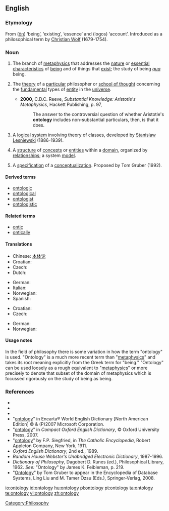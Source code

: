 {{wikipedia}}
==English==

===Etymology===
From {{AGr.}} '''[[ὄν|{{Polytonic|ὄν}}]]''' ([[ōn]]) ‘being’, ‘existing’, ‘essence’ and '''[[λόγος|{{Polytonic|λόγος}}]]''' (logos) ‘account’.  Introduced as a philosophical term by [[w:Christian_Wolff_(philosopher)|Christian Wolf]] (1679-1754).

===Noun===
{{en-noun|ontolog|ies}}

# {{uncountable|philosophy}} The branch of [[metaphysics]] that addresses the [[nature]] or [[essential]] [[characteristic]]s of [[being]] and of things that [[exist]]; the study of being ''[[qua]]'' being.
# {{countable|philosophy}} The [[theory]] of a [[particular]] philosopher or [[school of thought]] concerning the [[fundamental]] types of [[entity]] in the [[universe]].
#* '''2000''', C.D.C. Reeve, ''Substantial Knowledge: Aristotle's Metaphysics'', Hackett Publishing, p. 97,
#*: The answer to the controversial question of whether Aristotle's '''ontology''' includes non-substantial particulars, then, is that it does.
# {{logic}} A [[logical]] [[system]] involving theory of classes, developed by [[w:Stanislaw_Lesniewski|Stanislaw Lesniewski]] (1886-1939).
# {{context|computer science|information science}} A [[structure]] of [[concept]]s or [[entity|entities]] within a [[domain]], organized by [[relationship]]s; a system [[model]].
# {{rfv-sense}} {{context|computer science|information science}} A [[specification]] of a [[conceptualization]]. Proposed by Tom Gruber (1992).

====Derived terms====
* [[ontologic]]
* [[ontological]]
* [[ontologist]]
* [[ontologistic]]

====Related terms====
* [[ontic]]
* [[ontically]]

====Translations====
{{trans-top|study of being}}
* Chinese: [[本体论]]
* Croatian: {{t-|hr|ontologija|f}}
* Czech: {{t-|cs|ontologie|f}}
* Dutch: {{t-|nl|ontologie}}
{{trans-mid}}
* German: {{t+|de|Ontologie|f}}
* Italian: {{t-|it|ontologia|f}}
* Norwegian: {{t-|no|ontologi|m}}
* Spanish: {{t+|es|ontología|f}}
{{trans-bottom}}

{{trans-top|system model in computer science}}
* Croatian: {{t-|hr|ontologija|f}}
* Czech: {{t-|cs|ontologie|f}}
{{trans-mid}}
* German: {{t+|de|Ontologie|f}}
* Norwegian: {{t-|no|ontologi|m}}
{{trans-bottom}}

====Usage notes====
In the field of philosophy there is some variation in how the term "ontology" is used.  "Ontology" is a much more recent term than "[[metaphysics]]" and takes its root meaning explicitly from the Greek term for "being."  "Ontology" can be used loosely as a rough equivalent to "[[metaphysics]]" or more precisely to denote that subset of the domain of metaphysics which is focussed rigorously on the study of being as being.

===References===
* {{R:Webster 1828}}
* {{R:Webster 1913|ontology}}
* {{R:Dictionary.com|ontology}}
* "[http://encarta.msn.com/dictionary_/ontology.html ontology]" in Encarta® World English Dictionary [North American Edition] © & (P)2007 Microsoft Corporation.
* "[http://www.askoxford.com/concise_oed/ontology?view=uk ontology]" in ''Compact Oxford English Dictionary'', © Oxford University Press, 2007.
* "[http://www.newadvent.org/cathen/11258a.htm ontology]" by F.P. Siegfried, in ''The Catholic Encyclopedia'', Robert Appleton Company, New York, 1911.
* ''Oxford English Dictionary'', 2nd ed., 1989.
* ''Random House Webster's Unabridged Electronic Dictionary'', 1987-1996.
* ''Dictionary of Philosophy'', Dagobert D. Runes (ed.), Philosophical Library, 1962. ''See:'' "Ontology" by James K. Feibleman, p. 219.
* "[http://tomgruber.org/writing/ontology-definition-2007.htm Ontology]" by Tom Gruber to appear in the Encyclopedia of Database Systems, Ling Liu and M. Tamer Özsu (Eds.), Springer-Verlag, 2008.

[[Category:Philosophy]]

[[io:ontology]]
[[id:ontology]]
[[hu:ontology]]
[[pl:ontology]]
[[pt:ontology]]
[[ta:ontology]]
[[te:ontology]]
[[vi:ontology]]
[[zh:ontology]]